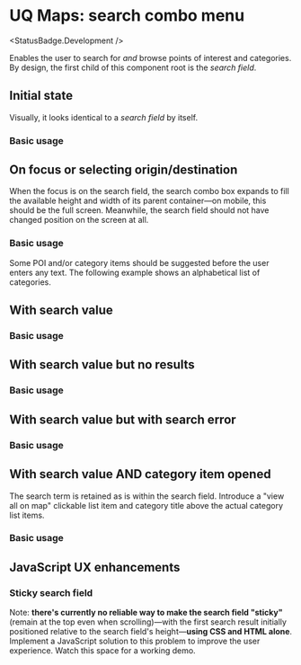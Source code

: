 
# UQ Maps: search combo menu
<StatusBadge.Development />

Enables the user to search for *and* browse points of interest and categories.
By design, the first child of this component root is the *search field*.

## Initial state

Visually, it looks identical to a *search field* by itself.

### Basic usage

<Canvas withSource="open" withToolbar>
  <Story height={100} id="deliverables-uq-maps-search-combo-menu--initial" />
</Canvas>

## On focus or selecting origin/destination

When the focus is on the search field, the search combo box expands to fill the
available height and width of its parent container—on mobile, this should be the
full screen. Meanwhile, the search field should not have changed position on the
screen at all.

### Basic usage

Some POI and/or category items should be suggested before the user enters any
text. The following example shows an alphabetical list of categories.

<Canvas withSource="open" withToolbar>
  <Story height={800} id="deliverables-uq-maps-search-combo-menu--focused" />
</Canvas>

## With search value

### Basic usage

<Canvas withSource="open" withToolbar>
  <Story height={800} id="deliverables-uq-maps-search-combo-menu--searching" />
</Canvas>

## With search value but no results

### Basic usage

<Canvas withSource="open" withToolbar>
  <Story height={155} id="deliverables-uq-maps-search-combo-menu--searching-no-results" />
</Canvas>

## With search value but with search error

### Basic usage

<Canvas withSource="open" withToolbar>
  <Story height={176} id="deliverables-uq-maps-search-combo-menu--searching-error" />
</Canvas>

## With search value AND category item opened

The search term is retained as is within the search field. Introduce a "view
all on map" clickable list item and category title above the actual category
list items.

### Basic usage

<Canvas withSource="open" withToolbar>
  <Story height={800} id="deliverables-uq-maps-search-combo-menu--searching-in-category" />
</Canvas>

## JavaScript UX enhancements

### Sticky search field

<div class="alert alert--warning" role="alert">
  <div class="alert__message">
    Note: <strong>there's currently no reliable way to make the search field
    "sticky"</strong> (remain at the top even when scrolling)—with the first
    search result initially positioned relative to the search field's
    height—<strong>using CSS and HTML alone</strong>. Implement a JavaScript
    solution to this problem to improve the user experience. Watch this space
    for a working demo.
  </div>
</div>
